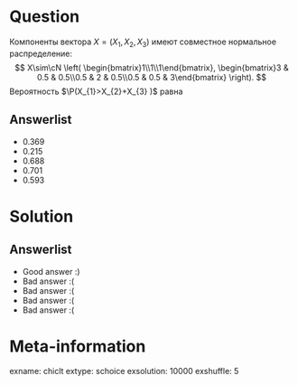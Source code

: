 Question
========

Компоненты вектора $X=(X_{1},X_{2},X_{3})$ имеют совместное нормальное распределение: 
$$
X\sim\cN \left(
\begin{bmatrix}1\\1\\1\end{bmatrix},
\begin{bmatrix}3 & 0.5 & 0.5\\0.5 & 2 & 0.5\\0.5 & 0.5 & 3\end{bmatrix}
\right).
$$
Вероятность $\P(X_{1}>X_{2}+X_{3} )$ равна

Answerlist
----------
*  $0.369$
*  $0.215$
*  $0.688$
*  $0.701$
*  $0.593$

Solution
========

Answerlist
----------
*  Good answer :)
*  Bad answer :(
*  Bad answer :(
*  Bad answer :(
*  Bad answer :(

Meta-information
================
exname: chiclt
extype: schoice
exsolution: 10000
exshuffle: 5
